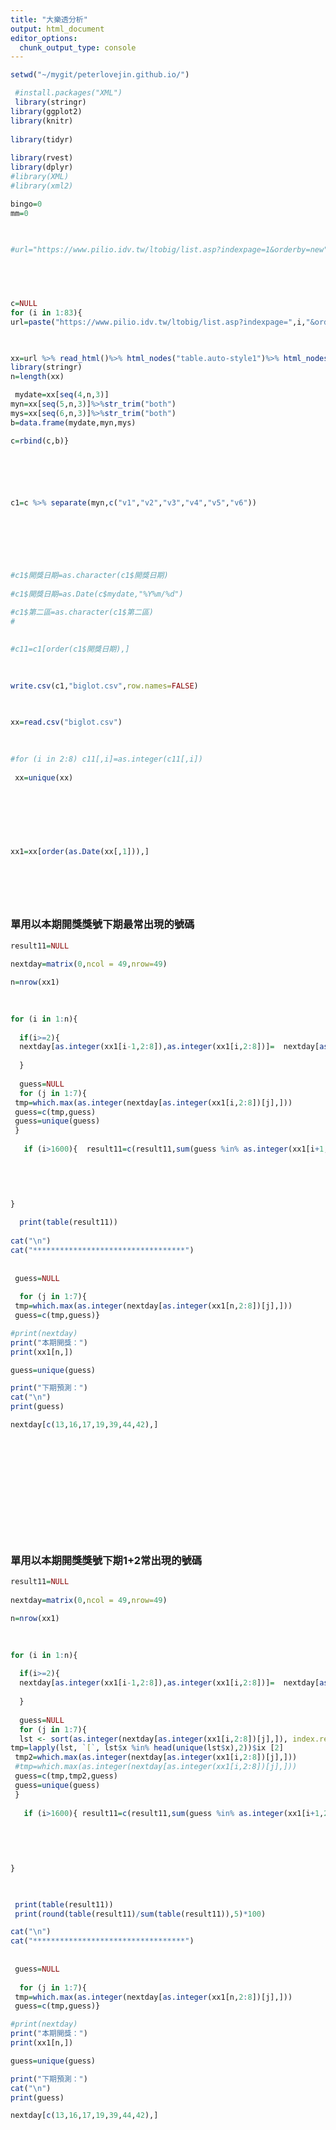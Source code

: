 ```yaml
---
title: "大樂透分析"
output: html_document
editor_options: 
  chunk_output_type: console
---
```

 

```r
 
setwd("~/mygit/peterlovejin.github.io/")

 #install.packages("XML")
 library(stringr)
library(ggplot2)
library(knitr)
 
library(tidyr)
 
library(rvest)
library(dplyr)
#library(XML)
#library(xml2)

bingo=0
mm=0

 
 
#url="https://www.pilio.idv.tw/ltobig/list.asp?indexpage=1&orderby=new"
 




c=NULL
for (i in 1:83){
url=paste("https://www.pilio.idv.tw/ltobig/list.asp?indexpage=",i,"&orderby=new",sep="")

 

xx=url %>% read_html()%>% html_nodes("table.auto-style1")%>% html_nodes("tr")%>% html_nodes("td") %>%html_text()
library(stringr)
n=length(xx)

 mydate=xx[seq(4,n,3)]
myn=xx[seq(5,n,3)]%>%str_trim("both")  
mys=xx[seq(6,n,3)]%>%str_trim("both")
b=data.frame(mydate,myn,mys)

c=rbind(c,b)}




 

c1=c %>% separate(myn,c("v1","v2","v3","v4","v5","v6"))
 

 
 



#c1$開獎日期=as.character(c1$開獎日期)
 
#c1$開獎日期=as.Date(c$mydate,"%Y%m/%d")
 
#c1$第二區=as.character(c1$第二區)
# 
  

#c11=c1[order(c1$開獎日期),]

 
 
write.csv(c1,"biglot.csv",row.names=FALSE)

 
 
xx=read.csv("biglot.csv") 

 
 
#for (i in 2:8) c11[,i]=as.integer(c11[,i])
 
 xx=unique(xx)
 
 
 
 
 
 

xx1=xx[order(as.Date(xx[,1])),]
 

 

 
```


### 單用以本期開獎獎號下期最常出現的號碼

```r


result11=NULL
 
nextday=matrix(0,ncol = 49,nrow=49)

n=nrow(xx1)

 
 
for (i in 1:n){
  
  if(i>=2){
  nextday[as.integer(xx1[i-1,2:8]),as.integer(xx1[i,2:8])]=  nextday[as.integer(xx1[i-1,2:8]),as.integer(xx1[i,2:8])]+1
  
  }
  
  guess=NULL
  for (j in 1:7){
 tmp=which.max(as.integer(nextday[as.integer(xx1[i,2:8])[j],]))
 guess=c(tmp,guess)
 guess=unique(guess)
 }
  
   if (i>1600){  result11=c(result11,sum(guess %in% as.integer(xx1[i+1,2:8])))}
  

 
 
  
}

  print(table(result11)) 
  
cat("\n")
cat("**********************************")   
 
  
 guess=NULL
 
  for (j in 1:7){
 tmp=which.max(as.integer(nextday[as.integer(xx1[n,2:8])[j],]))
 guess=c(tmp,guess)}

#print(nextday)
print("本期開獎：")  
print(xx1[n,])

guess=unique(guess)

print("下期預測：")   
cat("\n")
print(guess)

nextday[c(13,16,17,19,39,44,42),]

 

 
  
 



 

 

```



 


### 單用以本期開獎獎號下期1+2常出現的號碼

```r


result11=NULL
 
nextday=matrix(0,ncol = 49,nrow=49)

n=nrow(xx1)

 
 
for (i in 1:n){
  
  if(i>=2){
  nextday[as.integer(xx1[i-1,2:8]),as.integer(xx1[i,2:8])]=  nextday[as.integer(xx1[i-1,2:8]),as.integer(xx1[i,2:8])]+1
  
  }
  
  guess=NULL
  for (j in 1:7){
  lst <- sort(as.integer(nextday[as.integer(xx1[i,2:8])[j],]), index.return=TRUE, decreasing=TRUE)
tmp=lapply(lst, `[`, lst$x %in% head(unique(lst$x),2))$ix [2]
 tmp2=which.max(as.integer(nextday[as.integer(xx1[i,2:8])[j],]))
 #tmp=which.max(as.integer(nextday[as.integer(xx1[i,2:8])[j],]))
 guess=c(tmp,tmp2,guess)
 guess=unique(guess)
 }
  
   if (i>1600){ result11=c(result11,sum(guess %in% as.integer(xx1[i+1,2:8])))}
  

 
 
  
}


 
 print(table(result11))
 print(round(table(result11)/sum(table(result11)),5)*100) 

cat("\n")
cat("**********************************")   
 
  
 guess=NULL
 
  for (j in 1:7){
 tmp=which.max(as.integer(nextday[as.integer(xx1[n,2:8])[j],]))
 guess=c(tmp,guess)}

#print(nextday)
print("本期開獎：")  
print(xx1[n,])

guess=unique(guess)

print("下期預測：")   
cat("\n")
print(guess)

nextday[c(13,16,17,19,39,44,42),]

 

 
  
 
 




```

 